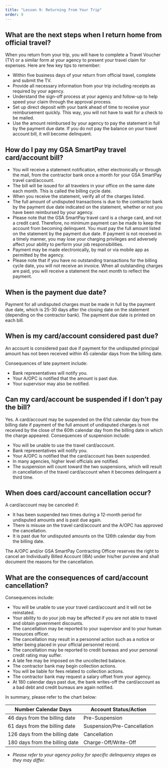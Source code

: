 ```yaml
---
title: "Lesson 9: Returning from Your Trip"
order: 9
---
```

## What are the next steps when I return home from official travel?
When you return from your trip, you will have to complete a Travel Voucher (TV) or a similar form at your agency to present your travel claim for expenses. Here are few key tips to remember:
- Within five business days of your return from official travel, complete and submit the TV.
- Provide all necessary information from your trip including receipts as required by your agency.
- Understand the sign-off process at your agency and follow-up to help speed your claim through the approval process.
- Set up direct deposit with your bank ahead of time to receive your reimbursement quickly. This way, you will not have to wait for a check to be mailed.
- Use the amount reimbursed by your agency to pay the statement in full by the payment due date. If you do not pay the balance on your travel account bill, it will become delinquent.
 
## How do I pay my GSA SmartPay travel card/account bill?
- You will receive a statement notification, either electronically or through the mail, from the contractor bank once a month for your GSA SmartPay travel card/account. 
- The bill will be issued for all travelers in your office on the same date each month. This is called the billing cycle date. 
- When you receive the statement, verify all of the charges listed. 
- The full amount of undisputed transactions is due to the contractor bank by the payment due date indicated on the statement, whether or not you have been reimbursed by your agency.
- Please note that the GSA SmartPay travel card is a charge card, and not a credit card. Therefore, no minimum payment can be made to keep the account from becoming delinquent. You must pay the full amount listed on the statement by the payment due date. If payment is not received in a timely manner, you may lose your charging privileges and adversely affect your ability to perform your job responsibilities.
- Payment may be made electronically, by mail or via mobile app as permitted by the agency.
- Please note that if you have no outstanding transactions for the billing cycle date, you will not receive an invoice. When all outstanding charges are paid, you will receive a statement the next month to reflect the payment.

## When is the payment due date?
Payment for all undisputed charges must be made in full by the payment due date, which is 25-30 days after the closing date on the statement (depending on the contractor bank). The payment due date is printed on each bill.

## When is my card/account considered past due?
An account is considered past due if payment for the undisputed principal amount has not been received within 45 calendar days from the billing date. 

Consequences of late payment include:
- Bank representatives will notify you.
- Your A/OPC is notified that the amount is past due.
- Your supervisor may also be notified. 

## Can my card/account be suspended if I don’t pay the bill?
Yes. A card/account may be suspended on the 61st calendar day from the billing date if payment of the full amount of undisputed charges is not received by the close of the 60th calendar day from the billing date in which the charge appeared. Consequences of suspension include:
- You will be unable to use the travel card/account.
- Bank representatives will notify you.
- Your A/OPC is notified that the card/account has been suspended.
- In many agencies, higher level officials are notified.
- The suspension will count toward the two suspensions, which will result in cancellation of the travel card/account when it becomes delinquent a third time.

## When does card/account cancellation occur?
A card/account may be canceled if:
- It has been suspended two times during a 12-month period for undisputed amounts and is past due again.
- There is misuse on the travel card/account and the A/OPC has approved the cancellation.
- It is past due for undisputed amounts on the 126th calendar day from the billing date.

The A/OPC and/or GSA SmartPay Contracting Officer reserves the right to cancel an Individually Billed Account (IBA) under his/her purview and shall document the reasons for the cancellation.

## What are the consequences of card/account cancellation?
Consequences include:
- You will be unable to use your travel card/account and it will not be reinstated.
- Your ability to do your job may be affected if you are not able to travel and obtain government discounts.
- The cancellation may be reported to your supervisor and to your human resources officer.
- The cancellation may result in a personnel action such as a notice or letter being placed in your official personnel record.
- The cancellation may be reported to credit bureaus and your personal credit rating may suffer.
- A late fee may be imposed on the uncollected balance.
- The contractor bank may begin collection actions.
- You will be liable for fees related to collection actions.
- The contractor bank may request a salary offset from your agency.
- At 180 calendar days past due, the bank writes-off the card/account as a bad debt and credit bureaus are again notified.

In summary, please refer to the chart below:


| Number Calendar Days | Account Status/Action |
| -------------------- | --------------------- |
| 46 days from the billing date | Pre-Suspension |
| 61 days from the billing date | Suspension/Pre-Cancellation |
| 126 days from the billing date | Cancellation |
| 180 days from the billing date | Charge-Off/Write-Off|

* *Please refer to your agency policy for specific delinquency stages as they may differ.*

